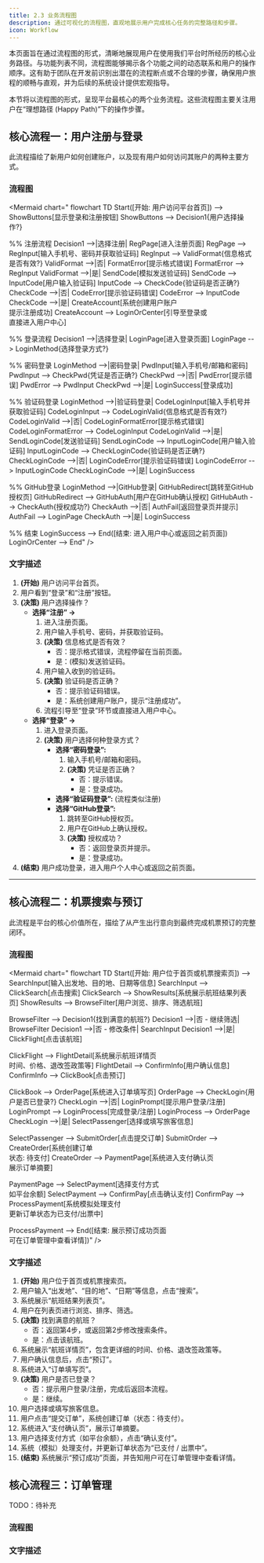 ```yaml
---
title: 2.3 业务流程图
description: 通过可视化的流程图，直观地展示用户完成核心任务的完整路径和步骤。
icon: Workflow
---
```


<Callout title="页面内容" type="info">
  本页面旨在通过流程图的形式，清晰地展现用户在使用我们平台时所经历的核心业务路径。与功能列表不同，流程图能够揭示各个功能之间的动态联系和用户的操作顺序。这有助于团队在开发前识别出潜在的流程断点或不合理的步骤，确保用户旅程的顺畅与直观，并为后续的系统设计提供宏观指导。
</Callout>

本节将以流程图的形式，呈现平台最核心的两个业务流程。这些流程图主要关注用户在“理想路径 (Happy Path)”下的操作步骤。

## 核心流程一：用户注册与登录

此流程描绘了新用户如何创建账户，以及现有用户如何访问其账户的两种主要方式。

### 流程图

<Mermaid
  chart="
  flowchart TD
  Start([开始: 用户访问平台首页]) --> ShowButtons[显示登录和注册按钮]
  ShowButtons --> Decision1{用户选择操作?}
  
  %% 注册流程
  Decision1 -->|选择注册| RegPage[进入注册页面]
  RegPage --> RegInput[输入手机号、密码并获取验证码]
  RegInput --> ValidFormat{信息格式是否有效?}
  ValidFormat -->|否| FormatError[提示格式错误]
  FormatError --> RegInput
  ValidFormat -->|是| SendCode[模拟发送验证码]
  SendCode --> InputCode[用户输入验证码]
  InputCode --> CheckCode{验证码是否正确?}
  CheckCode -->|否| CodeError[提示验证码错误]
  CodeError --> InputCode
  CheckCode -->|是| CreateAccount[系统创建用户账户<br/>提示注册成功]
  CreateAccount --> LoginOrCenter[引导至登录或<br/>直接进入用户中心]
  
  %% 登录流程
  Decision1 -->|选择登录| LoginPage[进入登录页面]
  LoginPage --> LoginMethod{选择登录方式?}
  
  %% 密码登录
  LoginMethod -->|密码登录| PwdInput[输入手机号/邮箱和密码]
  PwdInput --> CheckPwd{凭证是否正确?}
  CheckPwd -->|否| PwdError[提示错误]
  PwdError --> PwdInput
  CheckPwd -->|是| LoginSuccess[登录成功]
  
  %% 验证码登录
  LoginMethod -->|验证码登录| CodeLoginInput[输入手机号并获取验证码]
  CodeLoginInput --> CodeLoginValid{信息格式是否有效?}
  CodeLoginValid -->|否| CodeLoginFormatError[提示格式错误]
  CodeLoginFormatError --> CodeLoginInput
  CodeLoginValid -->|是| SendLoginCode[发送验证码]
  SendLoginCode --> InputLoginCode[用户输入验证码]
  InputLoginCode --> CheckLoginCode{验证码是否正确?}
  CheckLoginCode -->|否| LoginCodeError[提示验证码错误]
  LoginCodeError --> InputLoginCode
  CheckLoginCode -->|是| LoginSuccess
  
  %% GitHub登录
  LoginMethod -->|GitHub登录| GitHubRedirect[跳转至GitHub授权页]
  GitHubRedirect --> GitHubAuth[用户在GitHub确认授权]
  GitHubAuth --> CheckAuth{授权成功?}
  CheckAuth -->|否| AuthFail[返回登录页并提示]
  AuthFail --> LoginPage
  CheckAuth -->|是| LoginSuccess
  
  %% 结束
  LoginSuccess --> End([结束: 进入用户中心或返回之前页面])
  LoginOrCenter --> End"
/>

### 文字描述

1.  **(开始)** 用户访问平台首页。
2.  用户看到“登录”和“注册”按钮。
3.  **(决策)** 用户选择操作？
    * **选择“注册” ->**
        1.  进入注册页面。
        2.  用户输入手机号、密码，并获取验证码。
        3.  **(决策)** 信息格式是否有效？
            * 否：提示格式错误，流程停留在当前页面。
            * 是：(模拟)发送验证码。
        4.  用户输入收到的验证码。
        5.  **(决策)** 验证码是否正确？
            * 否：提示验证码错误。
            * 是：系统创建用户账户，提示“注册成功”。
        6.  流程引导至“登录”环节或直接进入用户中心。
    * **选择“登录” ->**
        1.  进入登录页面。
        2.  **(决策)** 用户选择何种登录方式？
            * **选择“密码登录”:**
                1.  输入手机号/邮箱和密码。
                2.  **(决策)** 凭证是否正确？
                    * 否：提示错误。
                    * 是：登录成功。
            * **选择“验证码登录”:** (流程类似注册)
            * **选择“GitHub登录”:**
                1.  跳转至GitHub授权页。
                2.  用户在GitHub上确认授权。
                3.  **(决策)** 授权成功？
                    * 否：返回登录页并提示。
                    * 是：登录成功。
4.  **(结束)** 用户成功登录，进入用户个人中心或返回之前页面。

---

## 核心流程二：机票搜索与预订

此流程是平台的核心价值所在，描绘了从产生出行意向到最终完成机票预订的完整闭环。

### 流程图

<Mermaid chart="
flowchart TD
  Start([开始: 用户位于首页或机票搜索页]) --> SearchInput[输入出发地、目的地、日期等信息]
  SearchInput --> ClickSearch[点击搜索]
  ClickSearch --> ShowResults[系统展示航班结果列表页]
  ShowResults --> BrowseFilter[用户浏览、排序、筛选航班]
  
  BrowseFilter --> Decision1{找到满意的航班?}
  Decision1 -->|否 - 继续筛选| BrowseFilter
  Decision1 -->|否 - 修改条件| SearchInput
  Decision1 -->|是| ClickFlight[点击该航班]
  
  ClickFlight --> FlightDetail[系统展示航班详情页<br/>时间、价格、退改签政策等]
  FlightDetail --> ConfirmInfo[用户确认信息]
  ConfirmInfo --> ClickBook[点击预订]
  
  ClickBook --> OrderPage[系统进入订单填写页]
  OrderPage --> CheckLogin{用户是否已登录?}
  CheckLogin -->|否| LoginPrompt[提示用户登录/注册]
  LoginPrompt --> LoginProcess[完成登录/注册]
  LoginProcess --> OrderPage
  CheckLogin -->|是| SelectPassenger[选择或填写旅客信息]
  
  SelectPassenger --> SubmitOrder[点击提交订单]
  SubmitOrder --> CreateOrder[系统创建订单<br/>状态: 待支付]
  CreateOrder --> PaymentPage[系统进入支付确认页<br/>展示订单摘要]
  
  PaymentPage --> SelectPayment[选择支付方式<br/>如平台余额]
  SelectPayment --> ConfirmPay[点击确认支付]
  ConfirmPay --> ProcessPayment[系统模拟处理支付<br/>更新订单状态为已支付/出票中]
  
  ProcessPayment --> End([结束: 展示预订成功页面<br/>可在订单管理中查看详情])"
/>

### 文字描述

1.  **(开始)** 用户位于首页或机票搜索页。
2.  用户输入“出发地”、“目的地”、“日期”等信息，点击“搜索”。
3.  系统展示“航班结果列表页”。
4.  用户在列表页进行浏览、排序、筛选。
5.  **(决策)** 找到满意的航班？
    * 否：返回第4步，或返回第2步修改搜索条件。
    * 是：点击该航班。
6.  系统展示“航班详情页”，包含更详细的时间、价格、退改签政策等。
7.  用户确认信息后，点击“预订”。
8.  系统进入“订单填写页”。
9.  **(决策)** 用户是否已登录？
    * 否：提示用户登录/注册，完成后返回本流程。
    * 是：继续。
10. 用户选择或填写旅客信息。
11. 用户点击“提交订单”，系统创建订单（状态：待支付）。
12. 系统进入“支付确认页”，展示订单摘要。
13. 用户选择支付方式（如平台余额），点击“确认支付”。
14. 系统（模拟）处理支付，并更新订单状态为“已支付 / 出票中”。
15. **(结束)** 系统展示“预订成功”页面，并告知用户可在订单管理中查看详情。

## 核心流程三：订单管理

TODO：待补充

### 流程图

### 文字描述
